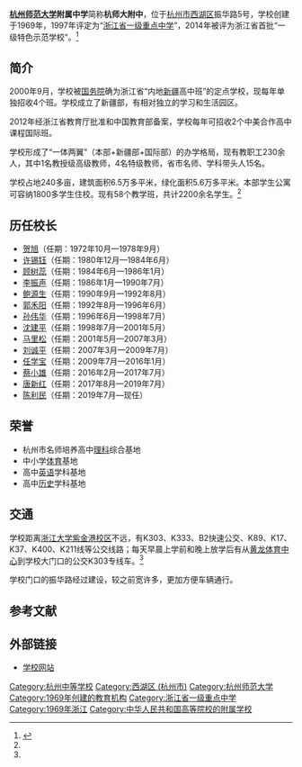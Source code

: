 '''[[杭州师范大学|杭州师范大学]]附属中学'''简称'''杭师大附中'''，位于[[杭州市西湖区|杭州市西湖区]]振华路5号，学校创建于1969年，1997年评定为“[[浙江省一级重点中学|浙江省一级重点中学]]”，2014年被评为浙江省首批“一级特色示范学校”。<ref name="简介">{{cite web |url=http://www.hsdfz.net/news/201306/2013062716433102087.html |language= |title=杭师大附中简介 |publisher=杭师大附中 |date=2015-04-16 |accessdate= |archive-url=https://web.archive.org/web/20150924031611/http://www.hsdfz.net/news/201306/2013062716433102087.html |archive-date=2015-09-24 |dead-url=yes }}</ref>

== 简介 ==

2000年9月，学校被[[中华人民共和国国务院|国务院]]确为浙江省“内地[[新疆|新疆]]高中班”的定点学校，现每年单独招收4个班。学校成立了新疆部，有相对独立的学习和生活园区。

2012年经浙江省教育厅批准和中国教育部备案，学校每年可招收2个中美合作高中课程国际班。

学校形成了“一体两翼”（本部+新疆部+国际部）的办学格局，现有教职工230余人，其中1名教授级高级教师，4名特级教师，省市名师、学科带头人15名。

学校占地240多亩，建筑面积6.5万多平米，绿化面积5.6万多平米。本部学生公寓可容纳1800多学生住校。现有58个教学班，共计2200余名学生。<ref name="简介"/>

== 历任校长 ==
*[[贺旭|贺旭]]（任期：1972年10月—1978年9月）
*[[许锡钰|许锡钰]]（任期：1980年12月—1984年6月）
*[[顾树蕊|顾树蕊]]（任期：1984年6月—1986年1月）
*[[李振声|李振声]]（任期：1986年1月—1990年7月）
*[[鲍源生|鲍源生]]（任期：1990年9月—1992年8月）
*[[郭禾阳|郭禾阳]]（任期：1992年8月—1996年6月）
*[[孙伟华|孙伟华]]（任期：1996年6月—1998年7月）
*[[沈建平|沈建平]]（任期：1998年7月—2001年5月）
*[[马里松|马里松]]（任期：2001年5月—2007年3月）
*[[刘诚平|刘诚平]]（任期：2007年3月—2009年7月）
*[[任学宝|任学宝]]（任期：2009年7月—2016年1月） 
*[[蔡小雄|蔡小雄]]（任期：2016年2月—2017年7月） 
*[[唐新红|唐新红]]（任期：2017年8月—2019年7月） 
*[[陈利民|陈利民]]（任期：2019年7月—现任）

== 荣誉 ==
*杭州市名师培养高中[[理科|理科]]综合基地
*中小学[[体育|体育]]基地
*高中[[英语|英语]]学科基地
*高中[[历史|历史]]学科基地

== 交通 ==
学校距离[[浙江大学紫金港校区|浙江大学紫金港校区]]不远，有K303、K333、B2快速公交、K89、K17、K37、K400、K211线等公交线路；每天早晨上学前和晚上放学后有从[[黄龙体育中心|黄龙体育中心]]到学校大门口的公交K303专线车。<ref name="简介"/>

学校门口的振华路经过建设，较之前宽许多，更加方便车辆通行。

== 参考文献 ==
{{Reflist}}

== 外部链接 ==
*[https://web.archive.org/web/20151128055941/http://www.hsdfz.net/index.aspx 学校网站]

{{杭州市高中}}
{{DEFAULTSORT:Hangzhou Shifan Daxue Fushu Zhongxue}}
[[Category:杭州中等学校|Category:杭州中等学校]]
[[Category:西湖区_(杭州市)|Category:西湖区 (杭州市)]]
[[Category:杭州师范大学|Category:杭州师范大学]]
[[Category:1969年创建的教育机构|Category:1969年创建的教育机构]]
[[Category:浙江省一级重点中学|Category:浙江省一级重点中学]]
[[Category:1969年浙江|Category:1969年浙江]]
[[Category:中华人民共和国高等院校的附属学校|Category:中华人民共和国高等院校的附属学校]]
